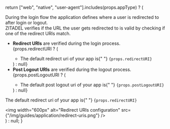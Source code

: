 
  return ["web", "native", "user-agent"].includes(props.appType) ? (
    <div>
      <p>
        During the login flow the application defines where a user is redirected
        to after login or logout.
        <br />
        ZITADEL verifies if the URL the user gets redirected to is valid by
        checking if one of the redirect URIs match.
      </p>
      <ul>
        <li>
          <b>Redirect URIs</b> are verified during the login process.
        </li>
        {props.redirectURI ? (
          <ul>
            <li>
              The default redirect uri of your app is{" "}
              <code>{props.redirectURI}</code>
            </li>
          </ul>
        ) : null}
        <li>
          <b>Post Logout URIs</b> are verified during the logout process.
        </li>
        {props.postLogoutURI ? (
          <ul>
            <li>
              The default post logout uri of your app is{" "}
              <code>{props.postLogoutURI}</code>
            </li>
          </ul>
        ) : null}
      </ul>
      <Admonition type="note">
        <p>
          The default redirect uri of your app is{" "}
          <code>{props.redirectURI}</code>
        </p>
      </Admonition>
      <img
        width="600px"
        alt="Redirect URIs configuration"
        src={"/img/guides/application/redirect-uris.png"}
      />
    </div>
  ) : null;
}
